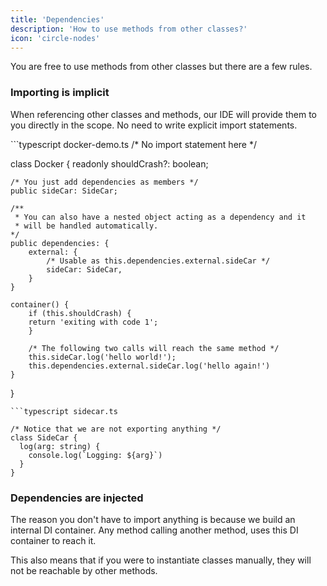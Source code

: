 ```yaml
---
title: 'Dependencies'
description: 'How to use methods from other classes?'
icon: 'circle-nodes'
---
```


You are free to use methods from other classes but there are a few rules.

### Importing is implicit

When referencing other classes and methods, our IDE will provide them to you directly in the scope.
No need to write explicit import statements.

<CodeGroup>
```typescript docker-demo.ts
/* No import statement here */

class Docker {
  readonly shouldCrash?: boolean;

    /* You just add dependencies as members */
    public sideCar: SideCar;

    /**
     * You can also have a nested object acting as a dependency and it
     * will be handled automatically.
    */
    public dependencies: {
        external: {
            /* Usable as this.dependencies.external.sideCar */
            sideCar: SideCar,
        }
    }
  
    container() {
        if (this.shouldCrash) {
        return 'exiting with code 1';
        }

        /* The following two calls will reach the same method */
        this.sideCar.log('hello world!');
        this.dependencies.external.sideCar.log('hello again!')
    }
}
```
```typescript sidecar.ts

/* Notice that we are not exporting anything */
class SideCar {
  log(arg: string) {
    console.log(`Logging: ${arg}`)
  }
}
```
</CodeGroup>


### Dependencies are injected

The reason you don't have to import anything is because we build an internal DI container. Any method calling
another method, uses this DI container to reach it.

This also means that if you were to instantiate classes manually, they will not be reachable by other methods.



